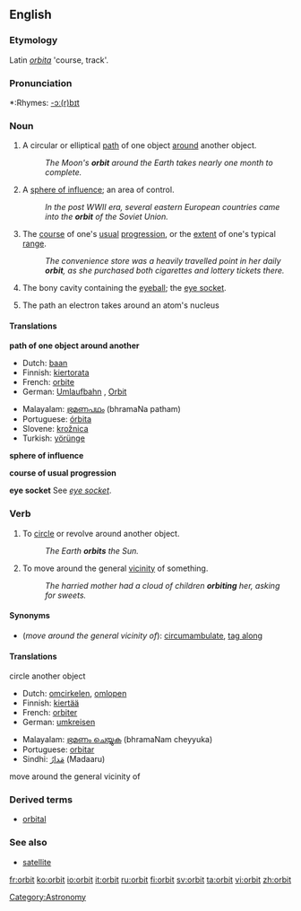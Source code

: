 {{wikipedia}}

==English==

===Etymology===
Latin ''[[orbita]]'' 'course, track'.

===Pronunciation===
*:Rhymes: [[Rhymes:English:-ɔː(r)bɪt|-ɔː(r)bɪt]]

===Noun===
{{en-noun}}

# A circular or elliptical [[path]] of one object [[around]] another object.
#:''The Moon's '''orbit''' around the Earth takes nearly one month to complete.''
# A [[sphere of influence]]; an area of control.
#:''In the post WWII era, several eastern European countries came into the '''orbit''' of the Soviet Union.''
# The [[course]] of one's [[usual]] [[progression]], or the [[extent]] of one's typical [[range]].
#:''The convenience store was a heavily travelled point in her daily '''orbit''', as she purchased both cigarettes and lottery tickets there.''
# {{anatomy}} The bony cavity containing the [[eyeball]]; the [[eye socket]].
# {{physics}} The path an electron takes around an atom's nucleus

====Translations====
'''path of one object around another'''
{{top}}
*Dutch: [[baan]] {{f}}
*Finnish: [[kiertorata]]
*French: [[orbite]] {{f}}
*German: [[Umlaufbahn]] {{f}}, [[Orbit]] {{m}}
{{mid}}
*Malayalam: [[ഭ്രമണപഥം]] (bhramaNa patham)
*Portuguese: [[órbita]] {{f}}
*Slovene: [[krožnica]] {{f}}
*Turkish: [[yörünge]]
{{bottom}}

'''sphere of influence'''
{{top}}
{{mid}}
{{bottom}}

'''course of usual progression'''
{{top}}
{{mid}}
{{bottom}}

'''eye socket'''
See ''[[eye socket]]''.

===Verb===
{{en-verb}}

# To [[circle]] or revolve around another object.
#: ''The Earth '''orbits''' the Sun.''
# To move around the general [[vicinity]] of something.
#:''The harried mother had a cloud of children '''orbiting''' her, asking for sweets.''

====Synonyms====
*(''move around the general vicinity of''): [[circumambulate]], [[tag along]]

====Translations====
;circle another object
{{top}}
*Dutch: [[omcirkelen]], [[omlopen]]
*Finnish: [[kiertää]]
*French: [[orbiter]]
*German: [[umkreisen]]
{{mid}}
*Malayalam: [[ഭ്രമണം ചെയ്യുക]] (bhramaNam cheyyuka)
*Portuguese: [[orbitar]]
*Sindhi: [[مَدارُ]] (Madaaru) {{m}}
{{bottom}}

;move around the general vicinity of
{{top}}
{{mid}}
{{bottom}}

===Derived terms===
*[[orbital]]

===See also===
*[[satellite]]

[[Category:Astronomy]]

[[fr:orbit]]
[[ko:orbit]]
[[io:orbit]]
[[it:orbit]]
[[ru:orbit]]
[[fi:orbit]]
[[sv:orbit]]
[[ta:orbit]]
[[vi:orbit]]
[[zh:orbit]]